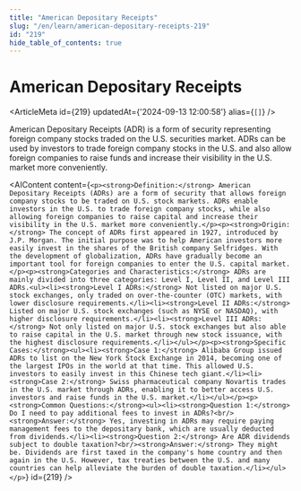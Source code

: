 ```yaml
---
title: "American Depositary Receipts"
slug: "/en/learn/american-depositary-receipts-219"
id: "219"
hide_table_of_contents: true
---
```



# American Depositary Receipts

<ArticleMeta id={219} updatedAt={'2024-09-13 12:00:58'} alias={`[]`} />
<div className='border-solid border-b border-t-0 my-4 border-[var(--ifm-color-gray-300)]' />

American Depositary Receipts (ADR) is a form of security representing foreign company stocks traded on the U.S. securities market. ADRs can be used by investors to trade foreign company stocks in the U.S. and also allow foreign companies to raise funds and increase their visibility in the U.S. market more conveniently.

<AIContent content={`<p><strong>Definition:</strong> American Depositary Receipts (ADRs) are a form of security that allows foreign company stocks to be traded on U.S. stock markets. ADRs enable investors in the U.S. to trade foreign company stocks, while also allowing foreign companies to raise capital and increase their visibility in the U.S. market more conveniently.</p><p><strong>Origin:</strong> The concept of ADRs first appeared in 1927, introduced by J.P. Morgan. The initial purpose was to help American investors more easily invest in the shares of the British company Selfridges. With the development of globalization, ADRs have gradually become an important tool for foreign companies to enter the U.S. capital market.</p><p><strong>Categories and Characteristics:</strong> ADRs are mainly divided into three categories: Level I, Level II, and Level III ADRs.<ul><li><strong>Level I ADRs:</strong> Not listed on major U.S. stock exchanges, only traded on over-the-counter (OTC) markets, with lower disclosure requirements.</li><li><strong>Level II ADRs:</strong> Listed on major U.S. stock exchanges (such as NYSE or NASDAQ), with higher disclosure requirements.</li><li><strong>Level III ADRs:</strong> Not only listed on major U.S. stock exchanges but also able to raise capital in the U.S. market through new stock issuance, with the highest disclosure requirements.</li></ul></p><p><strong>Specific Cases:</strong><ul><li><strong>Case 1:</strong> Alibaba Group issued ADRs to list on the New York Stock Exchange in 2014, becoming one of the largest IPOs in the world at that time. This allowed U.S. investors to easily invest in this Chinese tech giant.</li><li><strong>Case 2:</strong> Swiss pharmaceutical company Novartis trades in the U.S. market through ADRs, enabling it to better access U.S. investors and raise funds in the U.S. market.</li></ul></p><p><strong>Common Questions:</strong><ul><li><strong>Question 1:</strong> Do I need to pay additional fees to invest in ADRs?<br/><strong>Answer:</strong> Yes, investing in ADRs may require paying management fees to the depositary bank, which are usually deducted from dividends.</li><li><strong>Question 2:</strong> Are ADR dividends subject to double taxation?<br/><strong>Answer:</strong> They might be. Dividends are first taxed in the company's home country and then again in the U.S. However, tax treaties between the U.S. and many countries can help alleviate the burden of double taxation.</li></ul></p>`} id={219} />
